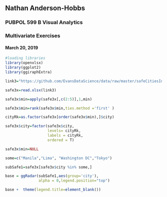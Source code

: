 ## Nathan Anderson-Hobbs
### PUBPOL 599 B Visual Analytics
### Multivariate Exercises
#### March 20, 2019

```r
#loading libraries
library(openxlsx)
library(ggplot2)
library(ggiraphExtra)

```


```r

link3="https://github.com/EvansDataScience/data/raw/master/safeCitiesIndex.xlsx"

safe3x=read.xlsx(link3)

safe3x$min=apply(safe3x[,c(2:5)],1,min)

safe3x$min=rank(safe3x$min,ties.method ='first' )

cityRk=as.factor(safe3x[order(safe3x$min),]$city)

safe3x$city=factor(safe3x$city,
                   levels= cityRk,
                   labels = cityRk,
                   ordered = T)

safe3x$min=NULL

some=c("Manila","Lima", "Washington DC","Tokyo")

subSafe1=safe3x[safe3x$city %in% some,]

base = ggRadar(subSafe1,aes(group='city'),
               alpha = 0,legend.position="top") 

base +  theme(legend.title=element_blank())
```

